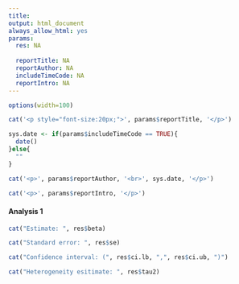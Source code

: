 ```yaml
---
title: 
output: html_document
always_allow_html: yes
params:
  res: NA
  
  reportTitle: NA
  reportAuthor: NA
  includeTimeCode: NA
  reportIntro: NA
---
```



```r

options(width=100)

```

```r

cat('<p style="font-size:20px;">', params$reportTitle, '</p>')

```


```r

sys.date <- if(params$includeTimeCode == TRUE){
  date()
}else{
  ""
}

cat('<p>', params$reportAuthor, '<br>', sys.date, '</p>')

```


```r

cat('<p>', params$reportIntro, '</p>')

```


#### Analysis 1


```r

cat("Estimate: ", res$beta)

```

```r

cat("Standard error: ", res$se)

```

```r

cat("Confidence interval: (", res$ci.lb, ",", res$ci.ub, ")")

```

```r

cat("Heterogeneity esitimate: ", res$tau2)

```



